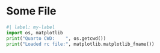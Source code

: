 # Some File


```python
#| label: my-label
import os, matplotlib
print("Quarto CWD:    ", os.getcwd())
print("Loaded rc file:", matplotlib.matplotlib_fname())
```
